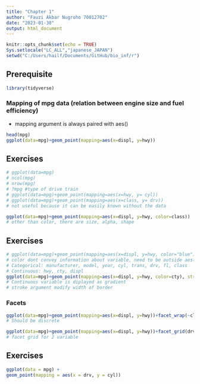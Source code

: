 ```yaml
---
title: "Chapter 1"
author: "Fauzi Akbar Nugroho 70012702"
date: "2023-01-30"
output: html_document
---
```


```r
knitr::opts_chunk$set(echo = TRUE)
Sys.setlocale("LC_ALL","japanese_JAPAN")
setwd("C:/Users/hailf/Documents/GitHub/bio_inf/r")
```

## Prerequisite
```r
library(tidyverse)
```

### Mapping of mpg data (relation between engine size and fuel efficiency)

* mapping argument is always paired with aes()

```r
head(mpg)
ggplot(data=mpg)+geom_point(mapping=aes(x=displ, y=hwy))
```
## Exercises
```r
# ggplot(data=mpg)
# ncol(mpg)
# nrow(mpg)
# ?mpg #type of drive train
# ggplot(data=mpg)+geom_point(mapping=aes(x=hwy, y= cyl))
# ggplot(data=mpg)+geom_point(mapping=aes(x=class, y= drv))
# not useful because it can be easily known without the data
```
```r
ggplot(data=mpg)+geom_point(mapping=aes(x=displ, y=hwy, color=class))
# other than color, there are size, alpha, shape
```
## Exercises
```r
# ggplot(data=mpg)+geom_point(mapping=aes(x=displ, y=hwy, color="blue"))
# color dont convey information about variable, need to be outside aes()
# Categorical: manufacturer, model, year, cyl, trans, drv, fl, class
# Continuous: hwy, cty, displ
ggplot(data=mpg)+geom_point(mapping=aes(x=displ, y=hwy, color=cty), stroke=2)
# Continuous variable is diplayed as gradient
# stroke argument modify width of border
```
### Facets

```r
ggplot(data=mpg)+geom_point(mapping=aes(x=displ, y=hwy))+facet_wrap(~class, nrow=2)
# Should be discrete
```
```r
ggplot(data=mpg)+geom_point(mapping=aes(x=displ, y=hwy))+facet_grid(drv~cyl)
# facet grid for 2 variable
```
## Exercises
```r
ggplot(data = mpg) +
geom_point(mapping = aes(x = drv, y = cyl))
```



